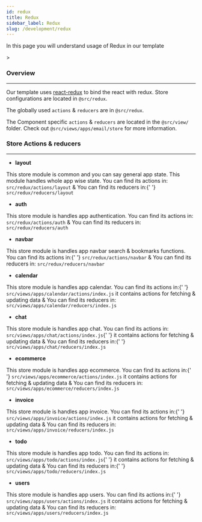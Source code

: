 ---
id: redux
title: Redux
sidebar_label: Redux
slug: /development/redux
---

<p>In this page you will understand usage of Redux in our template</p>>

### Overview

---

<p>
  Our template uses <a href='https://react-redux.js.org/'>react-redux</a> to bind the react with redux. Store
  configurations are located in <code>@src/redux</code>.
</p>

<p>
  The globally used <code>actions</code> & <code>reducers</code> are in <code>@src/redux</code>.
</p>

<p>
  The Component specific <code>actions</code> & <code>reducers</code> are located in the <code>@src/view/</code> folder.
  Check out <code>@src/views/apps/email/store</code> for more information.
</p>

### Store Actions & reducers

---

<ul className='pl-3'>
  <li>
    <strong>layout</strong>
  </li>
</ul>

<p>
  This store module is common and you can say general app state. This module handles whole app wise state. You can find
  its actions in: <code>src/redux/actions/layout</code> & You can find its reducers in:{' '}
  <code>src/redux/reducers/layout</code>
</p>

<ul className='pl-3'>
  <li>
    <strong>auth</strong>
  </li>
</ul>

<p>
  This store module is handles app authentication. You can find its actions in: <code>src/redux/actions/auth</code> &
  You can find its reducers in: <code>src/redux/reducers/auth</code>
</p>

<ul className='pl-3'>
  <li>
    <strong>navbar</strong>
  </li>
</ul>

<p>
  This store module is handles app navbar search & bookmarks functions. You can find its actions in:{' '}
  <code>src/redux/actions/navbar</code> & You can find its reducers in: <code>src/redux/reducers/navbar</code>
</p>

<ul className='pl-3'>
  <li>
    <strong>calendar</strong>
  </li>
</ul>

<p>
  This store module is handles app calendar. You can find its actions in:{' '}
  <code>src/views/apps/calendar/actions/index.js</code> it contains actions for fetching & updating data & You can find
  its reducers in: <code>src/views/apps/calendar/reducers/index.js</code>
</p>

<ul className='pl-3'>
  <li>
    <strong>chat</strong>
  </li>
</ul>

<p>
  This store module is handles app chat. You can find its actions in: <code>src/views/apps/chat/actions/index.js</code>{' '}
  it contains actions for fetching & updating data & You can find its reducers in:{' '}
  <code>src/views/apps/chat/reducers/index.js</code>
</p>

<ul className='pl-3'>
  <li>
    <strong>ecommerce</strong>
  </li>
</ul>

<p>
  This store module is handles app ecommerce. You can find its actions in:{' '}
  <code>src/views/apps/ecommerce/actions/index.js</code> it contains actions for fetching & updating data & You can find
  its reducers in: <code>src/views/apps/ecommerce/reducers/index.js</code>
</p>

<ul className='pl-3'>
  <li>
    <strong>invoice</strong>
  </li>
</ul>

<p>
  This store module is handles app invoice. You can find its actions in:{' '}
  <code>src/views/apps/invoice/actions/index.js</code> it contains actions for fetching & updating data & You can find
  its reducers in: <code>src/views/apps/invoice/reducers/index.js</code>
</p>

<ul className='pl-3'>
  <li>
    <strong>todo</strong>
  </li>
</ul>

<p>
  This store module is handles app todo. You can find its actions in: <code>src/views/apps/todo/actions/index.js</code>{' '}
  it contains actions for fetching & updating data & You can find its reducers in:{' '}
  <code>src/views/apps/todo/reducers/index.js</code>
</p>

<ul className='pl-3'>
  <li>
    <strong>users</strong>
  </li>
</ul>

<p>
  This store module is handles app users. You can find its actions in:{' '}
  <code>src/views/apps/users/actions/index.js</code> it contains actions for fetching & updating data & You can find its
  reducers in: <code>src/views/apps/users/reducers/index.js</code>
</p>

